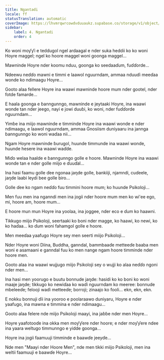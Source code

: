 ```yaml
---
title: Ngantadi
locale: ff
statusTranslation: automatic
coverImage: https://lhvmrqwrcowdvduuaukz.supabase.co/storage/v1/object/public/strapi-uploads/small_cover-tratado-de-psicologia-revolucionaria.webp-5e15e1cec4e0ebebcde5d7fc7565d8fd.webp
sidebar:
    label: 4. Ngantadi
    order: 4
---
```

Ko woni moƴƴi e teddugol ngel ardaagal e nder suka heddii ko ko woni Hoyre maggel; ngel ko hoore maggel woni goonga maggel...

Mawninde Hoyre nder koomu nduu, goonga ko seedaaɗum, fuɗɗorde...

Ndeewu neɗɗo mawni e timmi e laawol nguurndam, ammaa nduuɗi meeɗaa wonde ko ndimaagu Hoyre...

Gooto alaa fellere Hoyre ina waawi mawninde hoore mum nder gootel, nder fotde famarde...

E haala goonga e ɓanngunngo, mawninde e jeytaaki Hoyre, ina waawi wonde tan nder jeego, nayi e jowi duuɓi, ko woni, nder fuɗɗorde nguurndam...

Yimɓe ina miijo mawninde e timminde Hoyre ina waawi wonde e nder ndimaagu, e laawol nguurndam, ammaa Gnosiism duniyaaru ina jannga ɓanngunngo ko woni waɗaa nii...

Ngam Hoyre mawninde ɓurugol, huunde timmunde ina waawi wonde, huunde hesere ina waawi waɗde.

Miɗo welaa haalde e ɓanngunngo golle e hoore. Mawninde Hoyre ina waawi wonde tan e nder golle miijo e ɗuuɗal...

Ina hasi faamu golle ɗee ngonaa jaŋde golle, bankiiji, njamndi, cuɗeele, jaŋde laabi leydi bee golle biro...

Golle ɗee ko ngam neɗɗo fuu timmini hoore mum; ko huunde Psikoloji...

Men fuu men ina nganndi men ina jogii nder hoore mum men ko wi'ee ego, mi, hoore am, hoore mum...

E hoore mun mun Hoyre ina yoolaa, ina joggee, nder eco e ɗum ko haawni.

Tikkugo miijo Psikoloji, seertaaki ko boni nder magge, ko haawi, ko newi, ko ko haɗaa... ko ɗum woni fahamgol golle e hoore.

Men meeɗaa yaafugo Hoyre sey men seerti miijo Psikoloji...

Nder Hoyre woni Diina, Buddha, ganndal, bammbaaɗe metteeɗe baaba men woni e asamaani e ganndal fuu ko men nange ngam hoore timminde nder hoore men.

Gooto alaa ina waawi wujjugo miijo Psikoloji sey o wujji ko alaa neɗɗo ngoni nder men...

Ina hasi men yoorugo e buutu bonnude jaŋde: hasidi ko ko boni ko woni maaje jaŋde; tikkugo ko newiɗaa ko waɗi nguurndam ko meeree: bonnude mbeleeɗe; felooji waɗi metteeɗe; borroji; zinaajo ko fooli... ekn, ekn, ekn.

E nokku bonnuji ɗii ina yooroo e poolaraawo duniyaru, Hoyre e nder yaafugo, ina mawna e timmina e nder ndimaagu...

Gooto alaa felere nde miijo Psikoloji maayi, ina jaɓɓe nder men Hoyre...

Hoyre yaafotooɗe ina okka men moƴƴere nder hoore; e nder moƴƴere ndee ina yaara weltugo timmunngo e yidde goonga...

Hoyre ina jogii faamuuji timminde e baawɗe jeeyɗe...

Nde men "Maayi nder Hoore Men", nde men tikki miijo Psikoloji, men ina weltii faamuuji e baawɗe Hoyre...

